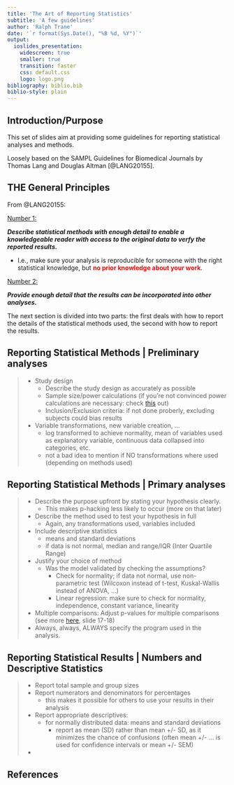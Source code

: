 ```yaml
---
title: 'The Art of Reporting Statistics'
subtitle: 'A few guidelines'
author: 'Ralph Trane'
date: '`r format(Sys.Date(), "%B %d, %Y")`'
output:
  ioslides_presentation:
    widescreen: true
    smaller: true
    transition: faster
    css: default.css
    logo: logo.png
bibliography: biblio.bib
biblio-style: plain
---
```



## Introduction/Purpose

This set of slides aim at providing some guidelines for reporting statistical analyses and methods. 

Loosely based on the SAMPL Guidelines for Biomedical Journals by Thomas Lang and Douglas Altman [@LANG20155].

## THE General Principles {.build}

From @LANG20155:

<u>Number 1:</u> 

***Describe statistical methods with enough detail to enable a knowledgeable reader with access to the original data to verfy the reported results.*** 

- I.e., make sure your analysis is reproducible for someone with the right statistical knowledge, but <span style="color: red; font-weight: bold">no prior knowledge about your work</span>.

<u>Number 2:</u>

***Provide enough detail that the results can be incorporated into other analyses.***

The next section is divided into two parts: the first deals with how to report the details of the statistical methods used, the second with how to report the results.

## Reporting Statistical Methods | Preliminary analyses

> * Study design 
>     - Describe the study design as accurately as possible
>     - Sample size/power calculations (if you're not convinced power calculations are necessary: check [this](https://rtrane.shinyapps.io/power/) out)
>     - Inclusion/Exclusion criteria: if not done proberly, excluding subjects could bias results
> * Variable transformations, new variable creation, ...
>     - log transformed to achieve normality, mean of variables used as explanatory variable, continuous data collapsed into categories, etc.
>     - not a bad idea to mention if NO transformations where used (depending on methods used)

## Reporting Statistical Methods | Primary analyses

> * Describe the purpose upfront by stating your hypothesis clearly. 
>     - This makes p-hacking less likely to occur (more on that later)
> * Describe the method used to test your hypothesis in full
>     - Again, any transformations used, variables included
> * Include descriptive statistics 
>     - means and standard deviations 
>     - if data is not normal, median and range/IQR (Inter Quartile Range)
> * Justify your choice of method
>     - Was the model validated by checking the assumptions?
>         - Check for normality; if data not normal, use non-parametric test (Wilcoxon instead of t-test, Kuskal-Wallis instead of ANOVA, ...) <br>
>         - Linear regression: make sure to check for normality, independence, constant variance, linearity
> * Multiple comparisons: Adjust p-values for multiple comparisons (see more [here](http://rpubs.com/rmtrane/Hypothesis_Testing), slide 17-18)
> * Always, always, ALWAYS specify the program used in the analysis.

## Reporting Statistical Results | Numbers and Descriptive Statistics

> * Report total sample and group sizes
> * Report numerators and denominators for percentages
>     - this makes it possible for others to use your results in their analysis
> * Report appropriate descriptives:
>     - for normally distributed data: means and standard deviations
>         - report as mean (SD) rather than mean +/- SD, as it minimizes the chance of confusions (often mean +/- ... is used for confidence intervals or mean +/- SEM)
> * 

## References {.smaller}





